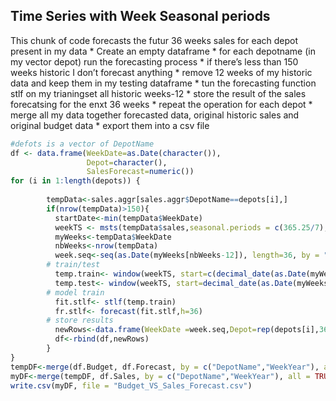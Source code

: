 

## Time Series with Week Seasonal periods
This chunk of code forecasts the futur 36 weeks sales for each depot present in my data
* Create an empty dataframe
* for each depotname (in my  vector depot) run the forecasting process
* if there's less than 150 weeks historic I don't forecast anything
* remove 12 weeks of my historic data and keep them in my testing dataframe
* tun the forecasting function stlf on my trianingset all historic weeks-12
* store the result of the sales forecatsing for the enxt 36 weeks
* repeat the operation for each depot
* merge all my data together forecasted data, original historic sales and original budget data
* export them into a csv file
```r
#defots is a vector of DepotName
df <- data.frame(WeekDate=as.Date(character()),
                 Depot=character(), 
                 SalesForecast=numeric()) 
for (i in 1:length(depots)) {
  
        tempData<-sales.aggr[sales.aggr$DepotName==depots[i],]
        if(nrow(tempData)>150){
          startDate<-min(tempData$WeekDate)
          weekTS <- msts(tempData$sales,seasonal.periods = c(365.25/7),start = decimal_date(as.Date(startDate)))
          myWeeks<-tempData$WeekDate
          nbWeeks<-nrow(tempData)
          week.seq<-seq(as.Date(myWeeks[nbWeeks-12]), length=36, by = "week")
        # train/test
          temp.train<- window(weekTS, start=c(decimal_date(as.Date(myWeeks[1]))), end=c(decimal_date(as.Date(myWeeks[nbWeeks-12]))))
          temp.test<- window(weekTS, start=decimal_date(as.Date(myWeeks[nbWeeks-12])), end=decimal_date(as.Date(myWeeks[nbWeeks])))
        # model train
          fit.stlf<- stlf(temp.train)
          fr.stlf<- forecast(fit.stlf,h=36)
        # store results
          newRows<-data.frame(WeekDate =week.seq,Depot=rep(depots[i],36),SalesForecast=as.numeric(fr.stlf$mean))
          df<-rbind(df,newRows)
        }
}
tempDF<-merge(df.Budget, df.Forecast, by = c("DepotName","WeekYear"), all = TRUE)
myDF<-merge(tempDF, df.Sales, by = c("DepotName","WeekYear"), all = TRUE)
write.csv(myDF, file = "Budget_VS_Sales_Forecast.csv")
```
